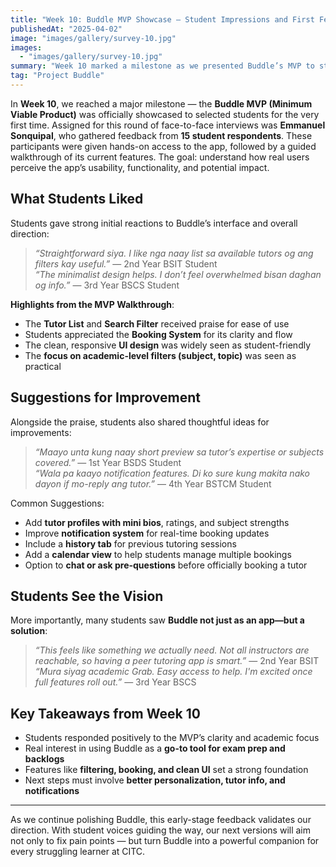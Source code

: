 ```yaml
---
title: "Week 10: Buddle MVP Showcase — Student Impressions and First Feedback"
publishedAt: "2025-04-02"
image: "images/gallery/survey-10.jpg"
images:
  - "images/gallery/survey-10.jpg"
summary: "Week 10 marked a milestone as we presented Buddle’s MVP to students. Emmanuel Sonquipal interviewed 15 respondents to gather their thoughts, suggestions, and hopes for the app’s future development."
tag: "Project Buddle"
---
```



In **Week 10**, we reached a major milestone — the **Buddle MVP (Minimum Viable Product)** was officially showcased to selected students for the very first time. Assigned for this round of face-to-face interviews was **Emmanuel Sonquipal**, who gathered feedback from **15 student respondents**. These participants were given hands-on access to the app, followed by a guided walkthrough of its current features. The goal: understand how real users perceive the app’s usability, functionality, and potential impact.

## What Students Liked
Students gave strong initial reactions to Buddle’s interface and overall direction:

> *“Straightforward siya. I like nga naay list sa available tutors og ang filters kay useful.”* — 2nd Year BSIT Student  
> *“The minimalist design helps. I don’t feel overwhelmed bisan daghan og info.”* — 3rd Year BSCS Student  

**Highlights from the MVP Walkthrough**:
- The **Tutor List** and **Search Filter** received praise for ease of use  
- Students appreciated the **Booking System** for its clarity and flow  
- The clean, responsive **UI design** was widely seen as student-friendly  
- The **focus on academic-level filters (subject, topic)** was seen as practical  

## Suggestions for Improvement
Alongside the praise, students also shared thoughtful ideas for improvements:

> *“Maayo unta kung naay short preview sa tutor’s expertise or subjects covered.”* — 1st Year BSDS Student  
> *“Wala pa kaayo notification features. Di ko sure kung makita nako dayon if mo-reply ang tutor.”* — 4th Year BSTCM Student  

Common Suggestions:
- Add **tutor profiles with mini bios**, ratings, and subject strengths  
- Improve **notification system** for real-time booking updates  
- Include a **history tab** for previous tutoring sessions  
- Add a **calendar view** to help students manage multiple bookings  
- Option to **chat or ask pre-questions** before officially booking a tutor  

## Students See the Vision
More importantly, many students saw **Buddle not just as an app—but a solution**:

> *“This feels like something we actually need. Not all instructors are reachable, so having a peer tutoring app is smart.”* — 2nd Year BSIT  
> *“Mura siyag academic Grab. Easy access to help. I'm excited once full features roll out.”* — 3rd Year BSCS  

## Key Takeaways from Week 10
- Students responded positively to the MVP’s clarity and academic focus  
- Real interest in using Buddle as a **go-to tool for exam prep and backlogs**  
- Features like **filtering, booking, and clean UI** set a strong foundation  
- Next steps must involve **better personalization, tutor info, and notifications**

---

As we continue polishing Buddle, this early-stage feedback validates our direction. With student voices guiding the way, our next versions will aim not only to fix pain points — but turn Buddle into a powerful companion for every struggling learner at CITC.
